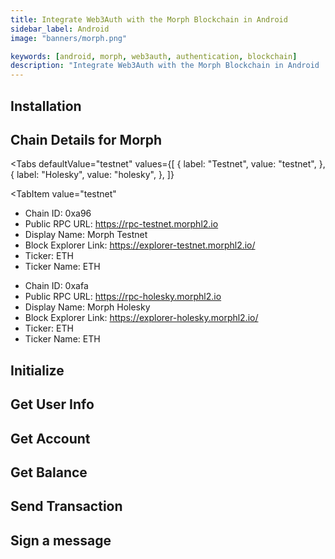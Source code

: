 ```yaml
---
title: Integrate Web3Auth with the Morph Blockchain in Android
sidebar_label: Android
image: "banners/morph.png"

keywords: [android, morph, web3auth, authentication, blockchain]
description: "Integrate Web3Auth with the Morph Blockchain in Android | Documentation - Web3Auth"
---
```



<SEO
  title="Integrate Web3Auth with the Morph Blockchain in Android"
  description="Integrate Web3Auth with the Morph Blockchain in Android | Documentation - Web3Auth"
  image="https://web3auth.io/docs/banners/morph.png"
  slug="/connect-blockchain/evm/morph/android"
/>

## Installation

<InstallationSnippet />

## Chain Details for Morph

<Tabs
 defaultValue="testnet"
  values={[
    { label: "Testnet", value: "testnet", },
    { label: "Holesky", value: "holesky", },
  ]}
>

<TabItem
  value="testnet"
>

- Chain ID: 0xa96
- Public RPC URL: https://rpc-testnet.morphl2.io
- Display Name: Morph Testnet
- Block Explorer Link: https://explorer-testnet.morphl2.io/
- Ticker: ETH
- Ticker Name: ETH

</TabItem>
<TabItem
  value="holesky"
>

- Chain ID: 0xafa
- Public RPC URL: https://rpc-holesky.morphl2.io
- Display Name: Morph Holesky
- Block Explorer Link: https://explorer-holesky.morphl2.io/
- Ticker: ETH
- Ticker Name: ETH

</TabItem>
</Tabs>

## Initialize

<InitialisationSnippet />

## Get User Info

<UserInfoSnippet />

## Get Account

<GetAccountSnippet />

## Get Balance

<GetBalanceSnippet />

## Send Transaction

<SendTransactionSnippet />

## Sign a message

<SignMessageSnippet />
